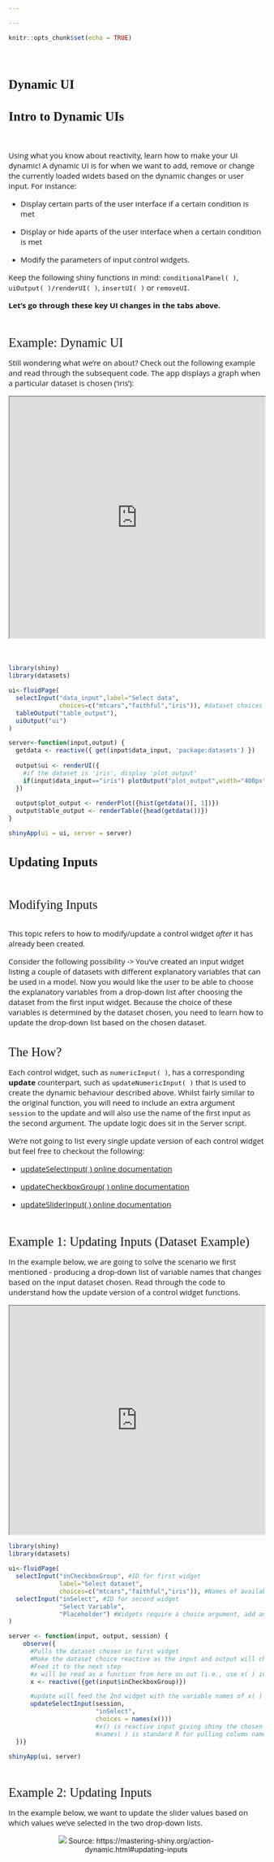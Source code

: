 ```yaml
---

---
```

<style>
@import url('https://fonts.googleapis.com/css?family=Scope+One&display=swap');
@import url('https://fonts.googleapis.com/css?family=Scope+One|Unica+One&display=swap&subset=latin-ext');
@import url('https://fonts.googleapis.com/css?family=Open+Sans&display=swap');

h1,h2 {font-family: 'Unica One', cursive;
  font-size: 25px;}
p2 {font-family: 'Unica One', cursive;
  font-size: 25px;}       
p {font-family: 'Open Sans', sans-serif;
  font-size: 15px;}   
</style>
```r
knitr::opts_chunk$set(echo = TRUE)
```
&nbsp;    


# Dynamic UI {.tabset .tabset-fade}  

## Intro to Dynamic UIs
&nbsp;  
<p>Using what you know about reactivity, learn how to make your UI dynamic! A dynamic UI is for when we want to add, remove or change the currently loaded widets based on the dynamic changes or user input. For instance: </p>
<ul>
<li><p>Display certain parts of the user interface if a certain condition is met </p></li>
<li><p>Display or hide aparts of the user interface when a certain condition is met</p></li>
<li><p>Modify the parameters of input control widgets.</p></li>
</ul>  
<p>Keep the following shiny functions in mind: `conditionalPanel( )`, `uiOutput( )/renderUI( )`, `insertUI( )` or `removeUI`.</p>
<p>**Let's go through these key UI changes in the tabs above.**</p>
<br>

<p2>Example: Dynamic UI</p2>
<p>Still wondering what we're on about? Check out the following example and read through the subsequent code. The app displays a graph when a particular dataset is chosen ('iris'):</p>

<center>
<iframe width="100%" height="475" src="https://4-most.shinyapps.io/dynamic_ex/" scrolling= "yes"></iframe>  
</center>  
<br>
```r
library(shiny)
library(datasets)

ui<-fluidPage(
  selectInput("data_input",label="Select data", 
              choices=c("mtcars","faithful","iris")), #dataset choices
  tableOutput("table_output"),
  uiOutput("ui")
)

server<-function(input,output) {
  getdata <- reactive({ get(input$data_input, 'package:datasets') })
  
  output$ui <- renderUI({
    #if the dataset is 'iris', display 'plot_output'
    if(input$data_input=="iris") plotOutput("plot_output",width="400px")
  })
  
  output$plot_output <- renderPlot({hist(getdata()[, 1])})
  output$table_output <- renderTable({head(getdata())})
}

shinyApp(ui = ui, server = server)

```


## Updating Inputs
&nbsp;

<p2>Modifying Inputs</p2>
<br><br>
<p>This topic refers to how to modify/update a control widget *after* it has already been created.</p>
<p>Consider the following possibility -> You've created an input widget listing a couple of datasets with different explanatory variables that can be used in a model. Now you would like the user to be able to choose the explanatory variables from a drop-down list after choosing the dataset from the first input widget. Because the choice of these variables is determined by the dataset chosen, you need to learn how to update the drop-down list based on the chosen dataset. </p>
<p>
<br>
<p2>The How?</p2>
<p>
Each control widget, such as `numericInput( )`, has a corresponding **update** counterpart, such as `updateNumericInput( )` that is used to create the dynamic behaviour described above. Whilst fairly similar to the original function, you will need to include an extra argument `session` to the update and will also use the name of the first input as the second argument. The update logic does sit in the Server script.</p>
<p>We're not going to list every single update version of each control widget but feel free to checkout the following:</p>
<ul>
<li><p>[updateSelectInput( ) online documentation](https://shiny.rstudio.com/reference/shiny/1.2.0/updateSelectInput.html)</p></li>
<li><p>[updateCheckboxGroup( ) online documentation](https://shiny.rstudio.com/reference/shiny/1.2.0/updateCheckboxGroupInput.html)</p></li>
<li><p>[updateSliderInput( ) online documentation](https://shiny.rstudio.com/reference/shiny/latest/updateSliderInput.html)</p></li>
</ul>
<br>

<p2>Example 1: Updating Inputs (Dataset Example)</p2>
<br>
<p>In the example below, we are going to solve the scenario we first mentioned - producing a drop-down list of variable names that changes based on the input dataset chosen. Read through the code to understand how the update version of a control widget functions.</p>
<center>
<iframe width="100%" height="450" src="https://4-most.shinyapps.io/dynamic_ex2/" scrolling= "yes"></iframe>  
</center>

```r
library(shiny)
library(datasets)
  
ui<-fluidPage(
  selectInput("inCheckboxGroup", #ID for first widget
              label="Select dataset",
              choices=c("mtcars","faithful","iris")), #Names of available datasets
  selectInput("inSelect", #ID for second widget
              "Select Variable",
              "Placeholder") #Widgets require a choice argument, add any text for to run without error
)

server <- function(input, output, session) {
    observe({    
      #Pulls the dataset chosen in first widget
      #Make the dataset choice reactive as the input and output will change
      #Feed it to the next step
      #x will be read as a function from here on out (i.e., use x( ) instead of x)
      x <- reactive({get(input$inCheckboxGroup)})

      #update will feed the 2nd widget with the variable names of x( )
      updateSelectInput(session, 
                        "inSelect",
                        choices = names(x())) 
                        #x() is reactive input giving shiny the chosen dataset name
                        #names( ) is standard R for pulling column names
  })}

shinyApp(ui, server)
```
<br>

<p2>Example 2: Updating Inputs</p2>
<br>
<p>In the example below, we want to update the slider values based on which values we've selected in the two drop-down lists.</p>

<center>
<div style="width:75%; height:50%">
![](dynamic_ex1b.PNG)
Source: https://mastering-shiny.org/action-dynamic.html#updating-inputs
</center>
<br>
<p>For some more context:</p>
```r
#You will need to add session as an argument to the server (see below)

server <- function(input, output, session) {
  observeEvent(input$min, { #When change in input$min is observed, do --
    updateNumericInput(session,  #Used to identify different users of your app
                       "n",      #Updating slider with ID 'n'
                       min = input$min) #Updating the min value with reactive input
  })  
  observeEvent(input$max, { #When change in input$max is observed, do --
    updateNumericInput(session, #Used to identify different users of your app
                       "n",     #Updating slider with ID 'n'
                       max = input$max) #Updating the max value with reactive input
  })}

```
<br>

<center>
<iframe width="100%" height="475" src="https://hadley.shinyapps.io/ms-update-basics/" scrolling= "yes"></iframe>  
</center>  

<p2>Exercise Time!</p2>
<br>
<p>You have the following code in your server - A slider widget affects what value is shown in the numericInput widget (box with numeric value).</p2>
<p>What would you write in the server to update the widget?</p>
```r
ui<-fluidPage(
  fluidRow(
    column(3, wellPanel(
      h4("This input control needs to change the next input control"),
      sliderInput("control_num", #Input ID for widget 1
                  "This controls values:", 
                  min = 1, max = 20, value = 15) #Settings for input control
    )),
    column(3, wellPanel(
      #Need to update the values of this control (box displaying values from widget 1)
      numericInput("inNumber",  #Input ID for widget 2
                  "Number input:",
                   min = 1, max = 20, value = 5, step = 0.5)) #Initial settings
    )))
```
<br>
<div id="testing2" style="display:none;">
```r
function(input, output, clientData, session) {
  observe({
    c_num <- input$control_num #For simplicity but you can use input$control_num
    updateNumericInput(session, "inNumber", value = c_num)
  })
}
```
</div>

<button onclick="myFunction()"><p style="color:#696969">Only me if you've tried!</p></button>
<p id="demo2"></p>
<br>
<script>
function myFunction() {
  var x = document.getElementById("testing2").innerHTML;
  document.getElementById("demo2").innerHTML = x;
}
</script>



## Dynamic Visibility
&nbsp;  

<p2>Selective display of the UI</p2>
<br><br>
<p>This next topic is all about how to selectively show or hide certain parts of the UI. We will use Hadley Wickham's example to illustrate how this works in 2 key examples.</p>

>Consider the following first scenario:
>
>>You have 1 sidePanel with a control widget and 3 tabPanels with different content on each tab. The control widget determines which tab and, by extension, what content is displayed on the mainPanel. How can we make this happen?

<p>To illustrate: </p>
<center>
<iframe width="100%" height="400" src="https://hadley.shinyapps.io/ms-dynamic-panels" scrolling= "yes"></iframe>  
</center>  
<br>

<p>In order for this to work, you will need the following CSS code - `"#g_SWITCH { display:none; }"`. It is not necessary for you to know how this works quite yet - Just know that it applies a style (do not display) to the tabsetPanel.</p>

```r
ui <- fluidPage(
  tags$style("#g_SWITCH { display:none; }"), #Hides tabs not selected.
  #The hash is followed by the input ID your're applying the code to. 
  #Do not touch the rest of the CSS code.
  sidebarLayout(
    sidebarPanel(
      #Widget 1 -> 3 options using the IDs identifying the 3 tabs
      selectInput("controller", #Widget ID
                  "Show", 
                  #Choice of 3 tabs, added "panel" to match input IDs below
                  choices = paste0("panel", 1:3))
    ),
    mainPanel( #Not a widget but can still be used as an input function
      tabsetPanel(
        id = "g_SWITCH", #Input ID
        #Following are 3 tabs with content (only text in this instance)
        #Content will be displayed based on the choice of panel in widget 1
        tabPanel("panel1",           #Input ID for tab 1
                 "Panel 1 content"), #Content for tab 1
        tabPanel("panel2",           #Input ID for tab 2
                 "Panel 2 content"), #Content for tab 2
        tabPanel("panel3",           #Input ID for tab 3
                 "Panel 3 content")  #Content for tab 3
      ))
  ))

server <- function(input, output, session) {
  observeEvent(input$controller, {
    updateTabsetPanel(session, 
                      "g_SWITCH", #Update the tabsetPanel with ID 'g_SWITCH'
                      selected = input$controller) 
                      #The tab chosen is dictated by which choice in widget 1 was selected
  })}
```
<br>

<p2>Displaying New Control Widgets</p2>
<br><br>
<p>Unlike the example in the previous tab (Updating Widgets), this topic is about displaying different types of control widgets based on whatever input you may have chosen.</p>

>Consider the second scenario:
>
>><p>You have one datset but would like to apply different statistical models and potentially evaluate their accuracy using different metrics. However, you don't want to create an app for each type of model that you would like to run and you don't want to create a visible tab for each model. Not only do you want to run different types of models, but each type of model will also need different controls. For instance:</p>
<ul><li><p>A Decision Tree model can be constrained by limiting the maximum depth and the minimum number of observations needed for a split.</p></li>
<li><p>What about running Logistic Regression on the same sample but wanting to use an L1 rather than an L2 penalty?</p></li>
<li><p>A KNN model can be tuned by determining how many neighbours you're looking at.</p></li></ul>
>>Each of these models would have different parameters that a user may want to change. How do we make this happen?


<p>To illustrate what you could potentially do, we're going to use Hadley Wickham's following example It's simpler than the scenario we've mentioned but the same process and logic applies. Careful though! Even a simple example can get complex quickly.</p>

<center>
<iframe width="100%" height="450" src="https://hadley.shinyapps.io/ms-dynamic-conditional/" scrolling= "yes"></iframe>  
</center>  
<br>

```r
#Code created outside of the main UI. It is then called in the UI (to make code clearer).
#Think of this like calling a macro inside of another
parameter_tabs <- tagList(
  tags$style("#params { display:none; }"), #Set to not appear as in previous example
  #Places different input control widgets (based on distribution) on different tabs
  tabsetPanel(id = "params",
    tabPanel("normal",
      numericInput("mean", "mean", value = 1),
      numericInput("sd", "standard deviation", min = 0, value = 1)),
    tabPanel("uniform", 
      numericInput("min", "min", value = 0),
      numericInput("max", "max", value = 1)),
    tabPanel("exponential",
      numericInput("rate", "rate", value = 1, min = 0),)
))

#UI Code
ui <- fluidPage(
  sidebarLayout(
    sidebarPanel(
      selectInput("dist", #Input ID that is sent to the server 
                  "Distribution", 
                  choices = c("normal", "uniform", "exponential")),
      numericInput("n", 
                  "Number of samples", 
                  value = 100),
      #Essentially you are creating tabs inside of the side panel that appear based on your selected dist.
      parameter_tabs, ), 
    mainPanel(
      plotOutput("hist")) #displays the graph
))

#Server Code
server <- function(input, output, session) {
  observeEvent(input$dist, {#Update the tabPanels with input controls based on distribution chosen
    updateTabsetPanel(session, "params", selected = input$dist) }) 
  
  sample <- reactive({ 
    #produces the distribution chosen from above
    #the sample will then be called by the renderPlot which is displayed by the UI
    switch(input$dist,
          normal = rnorm(input$n, input$mean, input$sd),
          uniform = runif(input$n, input$min, input$max),
          exponential = rexp(input$n, input$rate))})
  
  output$hist <- renderPlot(hist(sample()))
}
```
<br>



## Creating UI 
&nbsp;  

<p2>Selective display of the UI</p2>
<br><br>
<p>
This next topic is all about how to selectively show or hide certain parts of the UI.
</p>

<br>

## Checkpoint 5
&nbsp;  

<center>
![](checkpoint5_dyn.png)
</center>
